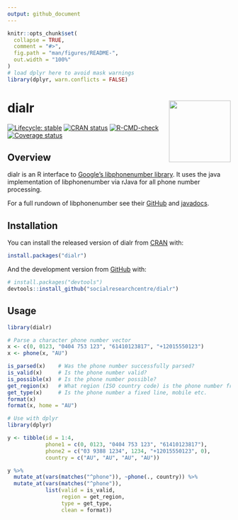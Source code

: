 ```yaml
---
output: github_document
---
```


<!-- README.md is generated from README.Rmd. Please edit that file -->

```r
knitr::opts_chunk$set(
  collapse = TRUE,
  comment = "#>",
  fig.path = "man/figures/README-",
  out.width = "100%"
)
# load dplyr here to avoid mask warnings
library(dplyr, warn.conflicts = FALSE)
```

# dialr <a href='https://socialresearchcentre.github.io/dialr/'><img src='man/figures/logo.png' align="right" height="139" /></a>

<!-- badges: start -->
[![Lifecycle: stable](https://img.shields.io/badge/lifecycle-stable-brightgreen.svg)](https://lifecycle.r-lib.org/articles/stages.html#stable)
[![CRAN status](https://www.r-pkg.org/badges/version/dialr)](https://cran.r-project.org/package=dialr)
[![R-CMD-check](https://github.com/socialresearchcentre/dialr/actions/workflows/R-CMD-check.yaml/badge.svg)](https://github.com/socialresearchcentre/dialr/actions/workflows/R-CMD-check.yaml)
[![Coverage status](https://codecov.io/gh/socialresearchcentre/dialr/branch/master/graph/badge.svg)](https://codecov.io/github/socialresearchcentre/dialr?branch=master)
<!-- badges: end -->

## Overview

dialr is an R interface to [Google's libphonenumber
library](https://github.com/google/libphonenumber). It uses the java
implementation of libphonenumber via rJava for all phone number processing.

For a full rundown of libphonenumber see their
[GitHub](https://github.com/google/libphonenumber) and
[javadocs](https://javadoc.io/doc/com.googlecode.libphonenumber/libphonenumber/).

## Installation

You can install the released version of dialr from
[CRAN](https://CRAN.R-project.org) with:

``` r
install.packages("dialr")
```

And the development version from [GitHub](https://github.com/) with:

``` r
# install.packages("devtools")
devtools::install_github("socialresearchcentre/dialr")
```

## Usage

```r
library(dialr)

# Parse a character phone number vector
x <- c(0, 0123, "0404 753 123", "61410123817", "+12015550123")
x <- phone(x, "AU")

is_parsed(x)    # Was the phone number successfully parsed?
is_valid(x)     # Is the phone number valid?
is_possible(x)  # Is the phone number possible?
get_region(x)   # What region (ISO country code) is the phone number from?
get_type(x)     # Is the phone number a fixed line, mobile etc.
format(x)
format(x, home = "AU")

# Use with dplyr
library(dplyr)

y <- tibble(id = 1:4,
            phone1 = c(0, 0123, "0404 753 123", "61410123817"),
            phone2 = c("03 9388 1234", 1234, "+12015550123", 0),
            country = c("AU", "AU", "AU", "AU"))

y %>%
  mutate_at(vars(matches("^phone")), ~phone(., country)) %>%
  mutate_at(vars(matches("^phone")),
            list(valid = is_valid,
                 region = get_region,
                 type = get_type,
                 clean = format))
```
